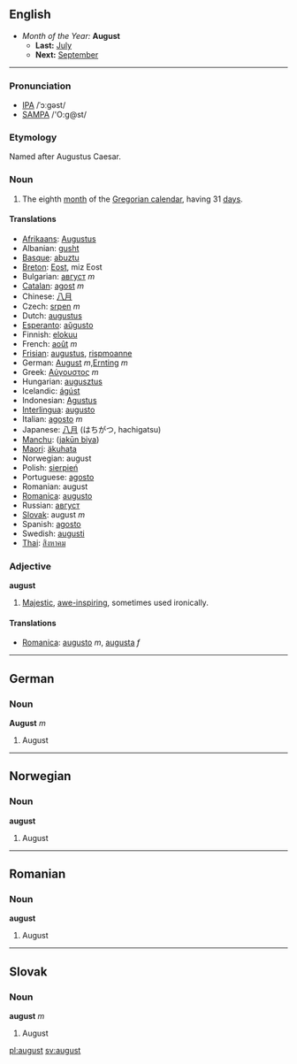 ==English==
*''Month of the Year:'' '''August'''
**'''Last:''' [[July]]
**'''Next:''' [[September]]
----
===Pronunciation===
*[[w:IPA|IPA]] /ˈɔːgəst/
*[[w:SAMPA|SAMPA]] /'O:g@st/

===Etymology===
Named after Augustus Caesar.

===Noun===
#The eighth [[month]] of the [[Gregorian calendar]], having 31 [[day]]s.

====Translations====
*[[Afrikaans]]: [[Augustus]]
*Albanian: [[gusht]]
*[[Basque]]: [[abuztu]]
*[[Breton]]: [[Eost]], miz Eost
*Bulgarian: [[август]] ''m''
*[[Catalan]]: [[agost]] ''m''
*Chinese: [[八月]]
*Czech: [[srpen]] ''m''
*Dutch: [[augustus]]
*[[Esperanto]]: [[aŭgusto]]
*Finnish: [[elokuu]]
*French: [[août]] ''m''
*[[Frisian]]: [[augustus]], [[rispmoanne]]
*German: [[August]] ''m'',[[Ernting]] ''m'' 
*Greek: [[Αύγουστος]] ''m''
*Hungarian: [[augusztus]]
*Icelandic: [[ágúst]]
*Indonesian: [[Agustus]]
*[[Interlingua]]: [[augusto]]
*Italian: [[agosto#Italian|agosto]] ''m''
*Japanese: [[八月]] (はちがつ, hachigatsu)
*[[Manchu]]: ([[jakūn biya]])
*[[Maori]]: [[äkuhata]]
*Norwegian: august
*Polish: [[sierpień]]
*Portuguese: [[agosto#Portuguese|agosto]]
*Romanian: august
*[[Romanica]]: [[augusto]]
*Russian: [[август]]
*[[Slovak]]: august ''m''
*Spanish: [[agosto#Spanish|agosto]]
*Swedish: [[augusti]]
*[[Thai]]: [[สิงหาคม]]

===Adjective===
'''august'''
#[[Majestic]], [[awe-inspiring]], sometimes used ironically.

====Translations====
*[[Romanica]]: [[augusto]] ''m'', [[augusta]] ''f''

----
==German==
===Noun===
'''August''' ''m''

#August

----
==Norwegian==
===Noun===
'''august'''

#August

----
==Romanian==
===Noun===
'''august'''

#August

----
==Slovak==
===Noun===
'''august''' ''m''

#August

[[pl:august]]
[[sv:august]]